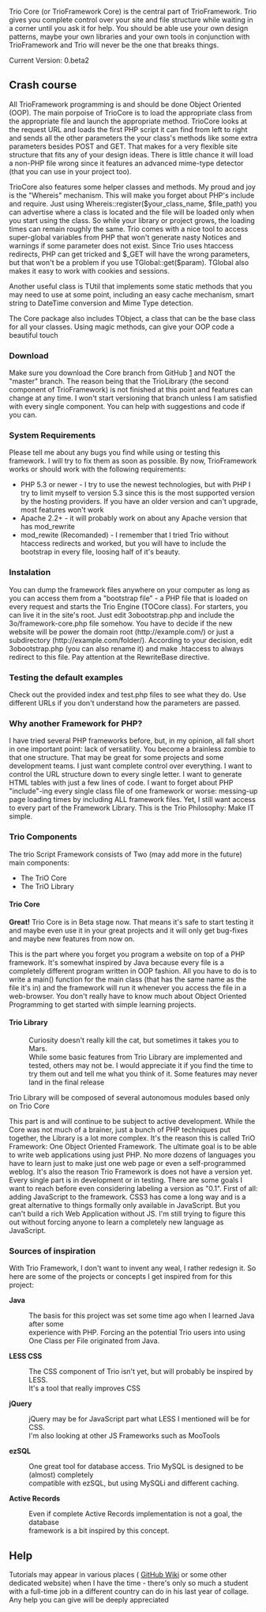 Trio Core (or TrioFramework Core) is the central part of TrioFramework.
Trio gives you complete control over your site and file structure while waiting in a corner until you ask it for help. You should be able use your own design patterns, maybe your own libraries and your own tools in conjunction with TrioFramework and Trio will never be the one that breaks things.

Current Version: 0.beta2

== Crash course ==
All TrioFramework programming is and should be done Object Oriented (OOP).
The main porpoise of TrioCore is to load the appropriate class from the appropriate file and launch the appropriate method. 
TrioCore looks at the request URL and loads the first PHP script it can find from left to right and sends all the other parameters the your class's methods like some extra parameters besides POST and GET. That makes for a very flexible site structure that fits any of your design ideas. 
There is little chance it will load a non-PHP file wrong since it features an advanced mime-type detector (that you can use in your project too).

TrioCore also features some helper classes and methods. My proud and joy is the "Whereis" mechanism. This will make you forget about PHP's include and require. Just using Whereis::register($your_class_name, $file_path) you can advertise where a class is located and the file will be loaded only when you start using the class. So while your library or project grows, the loading times can remain roughly the same.
Trio comes with a nice tool to access super-global variables from PHP that won't generate nasty Notices and warnings if some parameter does not exist. Since Trio uses htaccess redirects, PHP can get tricked and $_GET will have the wrong parameters, but that won't be a problem if you use TGlobal::get($param). TGlobal also makes it easy to work with cookies and sessions.

Another useful class is TUtil that implements some static methods that you may need to use at some point, including an easy cache mechanism, smart string to DateTime conversion and Mime Type detection.

The Core package also includes TObject, a class that can be the base class for all your classes. Using magic methods, can give your OOP code a beautiful touch

=== Download ===
Make sure you download the Core branch from GitHub [https://github.com/vladutcornel/3oFramework/archive/Core.zip] and NOT the "master" branch. The reason being that the TrioLibrary (the second component of TrioFramework) is not finished at this point and features can change at any time.
I won't start versioning that branch unless I am satisfied with every single component. You can  help with suggestions and code if you can.

=== System Requirements ===
Please tell me about any bugs you find while using or testing this framework. I will try to fix them as soon as possible.
By now, TrioFramework works or should work with the following requirements:
* PHP 5.3 or newer - I try to use the newest technologies, but with PHP I try to limit myself to version 5.3 since this is the most supported version by the hosting providers. If you have an older version and can't upgrade, most features won't work
* Apache 2.2+ - it will probably work on about any Apache version that has mod_rewrite
* mod_rewite (Recomanded) - I remember that I tried Trio without htaccess redirects and worked, but you will have to include the bootstrap in every file, loosing half of it's beauty.

=== Instalation ===
You can dump the framework files anywhere on your computer as long as you can access them from a "bootstrap file" - a PHP file that is loaded on every request and starts the Trio Engine (TOCore class). For starters, you can live it in the site's root. Just edit 3obootstrap.php and include the 3o/framework-core.php file somehow.
You have to decide if the new website will be power the domain root (http://example.com/) or just a subdirectory (http://example.com/folder/).
According to your decision, edit 3obootstrap.php (you can also rename it) and make .htaccess to always redirect to this file. Pay attention at the RewriteBase directive.

=== Testing the default examples ===
Check out the provided index and test.php files to see what they do. Use different URLs if you don't understand how the parameters are passed.

=== Why another Framework for PHP? ===
I have tried several PHP frameworks before, but, in my opinion, all fall
short in one important point: lack of versatility. You become a brainless zombie
to that one structure. That may be great for some projects and some development 
teams.
I just want complete control over everything. I want to control the URL structure
down to every single letter. I want to generate HTML tables with just a few 
lines of code. I want to forget about PHP "include"-ing every single class file
of one framework or worse: messing-up page loading times by including ALL 
framework files. Yet, I still want access to every part of the Framework Library.
This is the Trio Philosophy: Make IT simple.

=== Trio Components ===
The trio Script Framework consists of Two (may add more in the future) main 
components:
* The TriO Core
* The TriO Library

==== Trio Core ====

''' Great! ''' Trio Core is in Beta stage now. That means it's safe to start testing 
it and maybe even use it in your great projects and it will only get bug-fixes 
and maybe new features from now on.

This is the part where you forget you program a website on top of a PHP framework.
It's somewhat inspired by Java because every file is a completely different 
program written in OOP fashion. All you have to do is to write a main() function 
for the main class (that has the same name as the file it's in) and the framework
will run it whenever you access the file in a web-browser.
You don't really have to know much about Object Oriented Programming to get 
started with simple learning projects.

==== Trio Library ====

: Curiosity doesn't really kill the cat, but sometimes it takes you to Mars. 
: While some basic features from Trio Library are implemented and tested, others may not be. I would appreciate it if you find the time to try them out and tell me what you think of it. Some features may never land in the final release

Trio Library will be composed of several autonomous modules based only on Trio Core

This part is and will continue to be subject to active development.
While the Core was not much of a brainer, just a bunch of PHP techniques put
together, the Library is a lot more complex.
It's the reason this is called TriO Framework: One Object Oriented Framework.
The ultimate goal is to be able to write web applications using just PHP. No more
dozens of languages you have to learn just to make just one web page or even a 
self-programmed weblog. 
It's also the reason Trio Framework is does not have a version yet. Every single 
part is in development or in testing. There are some goals I want to reach before 
even considering labeling a version as "0.1".
First of all: adding JavaScript to the framework. CSS3 has come a long way and is
a great alternative to things formally only available in JavaScript. But you can't
build a rich Web Application without JS. I'm still trying to figure this out 
without forcing anyone to learn a completely new language as JavaScript.


=== Sources of inspiration ===
With Trio Framework, I don't want to invent any weal, I rather redesign it. So
here are some of the projects or concepts I get inspired from for this project:

''' Java '''
: The basis for this project was set some time ago when I learned Java after some
: experience with PHP. Forcing an the potential Trio users into using
: One Class per File originated from Java.

''' LESS CSS '''
: The CSS component of Trio isn't yet, but will probably be inspired by LESS.
: It's a tool that really improves CSS

''' jQuery '''
: jQuery may be for JavaScript part what LESS I mentioned will be for CSS. 
: I'm also looking at other JS Frameworks such as MooTools

''' ezSQL '''
: One great tool for database access. Trio MySQL is designed to be (almost) completely
: compatible with ezSQL, but using MySQLi and different caching.

''' Active Records '''
: Even if complete Active Records implementation is not a goal, the database 
: framework is a bit inspired by this concept.

== Help ==
Tutorials may appear in various places ( [[https://github.com/vladutcornel/3oFramework/wiki|GitHub Wiki]] or some other dedicated website) when I have the time - there's only so much a student with a full-time job in a different country can do in his last year of collage.
Any help you can give will be deeply appreciated